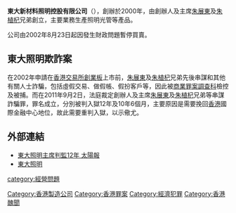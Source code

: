 '''東大新材料照明控股有限公司'''（{{hkex|08229}}），創辦於2000年，由創辦人及主席[[朱展東|朱展東]]及[[朱植杞|朱植杞]]兄弟創立，主要業務生產照明光管等產品。

公司由2002年8月23日起因發生財政問題暫停買賣。

==東大照明欺詐案==
在2002年申請在[[香港交易所|香港交易所]][[香港創業板|創業板]]上市前，[[朱展東|朱展東]]及[[朱植杞|朱植杞]]兄弟先後串謀和其他有關人士詐騙，包括虛假交易、做假帳、假扮客戶等，因此被[[商業罪案調查科|商業罪案調查科]]檢控及被捕。而在2011年9月2日，法庭裁定創辦人及主席[[朱展東|朱展東]]及[[朱植杞|朱植杞]]兄弟等串謀詐騙罪，罪名成立，分別被判入獄12年及10年6個月，主要原因是需要挽回[[香港|香港]]國際金融中心地位，故此需要重判入獄，以示儆尤。

==外部連結==
*[http://the-sun.on.cc/cnt/finance/20110903/00434_010.html 東大照明主席判監12年 太陽報] {{Wayback|url=http://the-sun.on.cc/cnt/finance/20110903/00434_010.html |date=20160305135050 }}
*[http://www.tungdalighting.hk/ 東大照明] {{Wayback|url=http://www.tungdalighting.hk/ |date=20111223211440 }}



[[Category:香港製造公司|Category:香港製造公司]]
[[Category:香港罪案|Category:香港罪案]]
[[Category:經濟犯罪|Category:經濟犯罪]]
[[Category:香港醜聞|Category:香港醜聞]]
[[category:經營問題|category:經營問題]]